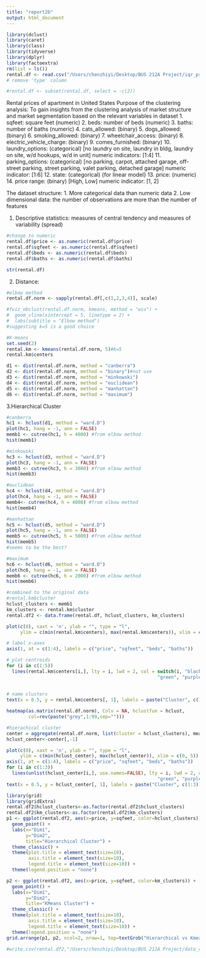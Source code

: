 ```yaml
---
title: "report2b"
output: html_document
---
```


```r
library(dclust)
library(caret)
library(class)
library(tidyverse)
library(dplyr)
library(factoextra)
rm(list = ls())
rental.df <- read.csv("/Users/chenzhiyi/Desktop/BUS 212A Project/iqr_price.csv")
# remove 'type' column 

#rental.df <- subset(rental.df, select = -c(2))
```

Rental prices of apartment in United States
Purpose of the clustering analysis:
  To gain insights from the clustering analysis of market structure and market segmentation based on the relevant variables in dataset
 1. sqfeet: square feet (numeric)
 2. beds: number of beds (numeric)
 3. baths: number of baths (numeric)
 4. cats_allowed: (binary)
 5. dogs_allowed: (binary)
 6. smoking_allowed: (binary)
 7. wheelchair_access: (binary)
 8. electric_vehicle_charge: (binary)
 9. comes_furnished: (binary)
 10. laundry_options: (categorical)
        [no laundry on site, laundry in bldg, laundry on site,  w/d hookups, w/d in unit] 
        numeric indicators: [1:4]
 11. parking_options: (categorical)
        [no parking, carpot, attached garage,  off-street parking, street parking, valet parking, detached garage]
        numeric indicator: [1:6]
 12. state: (categorical) {for linear model}
 13. price: (numeric)
 14. price range: (binary) 
        [High, Low]
        numeric indicator: [1, 2]
 
The dataset structure: 
 1. More categorical data than numeric data
 2. Low dimensional data: the number of observations are more than the number of features


1. Descriptive statistics: measures of central tendency and measures of variability (spread)
```r
#change to numeric
rental.df$price <- as.numeric(rental.df$price)
rental.df$sqfeet <- as.numeric(rental.df$sqfeet)
rental.df$beds <- as.numeric(rental.df$beds)
rental.df$baths <- as.numeric(rental.df$baths)

str(rental.df)
```




2. Distance:

```r
#elbow method
rental.df.norm <- sapply(rental.df[,c(1,2,3,4)], scale)

#fviz_nbclust(rental.df.norm, kmeans, method = "wss") +
#  geom_vline(xintercept = 5, linetype = 2) +
#  labs(subtitle = "Elbow method")
#suggesting k=5 is a good choice
```

```r
#K-means
set.seed(2)
rental.km <- kmeans(rental.df.norm, 5)#k=5
rental.km$centers
```


```r
d1 <- dist(rental.df.norm, method = "canberra")
d2 <- dist(rental.df.norm, method = "binary")#not use
d3 <- dist(rental.df.norm, method = "minkowski")
d4 <- dist(rental.df.norm, method = "euclidean")
d5 <- dist(rental.df.norm, method = "manhattan")
d6 <- dist(rental.df.norm, method = "maximum")

```

3.Hierarchical Cluster

```r
#canberra
hc1 <- hclust(d1, method = "ward.D")
plot(hc1, hang = -1, ann = FALSE)
memb1 <- cutree(hc1, h = 4000) #from elbow method
hist(memb1)
```

```r
#minkowski
hc3 <- hclust(d3, method = "ward.D")
plot(hc3, hang = -1, ann = FALSE)
memb3 <- cutree(hc3, h = 3000) #from elbow method
hist(memb3)
```

```r
#euclidean
hc4 <- hclust(d4, method = "ward.D")
plot(hc4, hang = -1, ann = FALSE)
memb4<- cutree(hc4, h = 4000) #from elbow method
hist(memb4)
```

```r
#manhattan
hc5 <- hclust(d5, method = "ward.D")
plot(hc5, hang = -1, ann = FALSE)
memb5 <- cutree(hc5, h = 5000) #from elbow method
hist(memb5)
#seems to be the best?
```

```r
#maximum
hc6 <- hclust(d6, method = "ward.D")
plot(hc6, hang = -1, ann = FALSE)
memb6 <- cutree(hc6, h = 2000) #from elbow method
hist(memb6)
```



```r
#combined to the original data 
#rental.km$cluster
hclust_clusters <- memb1
km_clusters <- rental.km$cluster
rental.df2 <- data.frame(rental.df, hclust_clusters, km_clusters)
```

```r
plot(c(0), xaxt = 'n', ylab = "", type = "l", 
     ylim = c(min(rental.km$centers), max(rental.km$centers)), xlim = c(0, 5))

# label x-axes
axis(1, at = c(1:4), labels = c("price", "sqfeet", "beds", "baths"))

# plot centroids
for (i in c(1:5))
  lines(rental.km$centers[i,], lty = i, lwd = 2, col = switch(i, "black", "red", 
                                                       "green", "purple", "yellow"))
                                                       
                                                       
# name clusters
text(x = 0.5, y = rental.km$centers[, 1], labels = paste("Cluster", c(1:5)))

```

```r
heatmap(as.matrix(rental.df.norm), Colv = NA, hclustfun = hclust, 
        col=rev(paste("grey",1:99,sep="")))

```

```r
#hierachical cluster
center = aggregate(rental.df.norm, list(cluster = hclust_clusters), mean)
hclust_center<-center[,-1]

plot(c(0), xaxt = 'n', ylab = "", type = "l", 
     ylim = c(min(hclust_center), max(hclust_center)), xlim = c(0, 5))
axis(1, at = c(1:4), labels = c("price", "sqfeet", "beds", "baths"))
for (i in c(1:3))
  lines(unlist(hclust_center[i,], use.names=FALSE), lty = i, lwd = 2, col = switch(i, "black", "red", 
                                                       "green", "purple", "yellow"))
text(x = 0.5, y = hclust_center[, 1], labels = paste("Cluster", c(1:3)))

```

```r
library(grid)
library(gridExtra)
rental.df2$hclust_clusters<-as.factor(rental.df2$hclust_clusters)
rental.df2$km_clusters<-as.factor(rental.df2$km_clusters)
p1 <- ggplot(rental.df2, aes(x=price, y=sqfeet, color=hclust_clusters)) + 
  geom_point() + 
  labs(x="Dim1",
       y="Dim2",
       title="Hierarchical Cluster") +
  theme_classic() +
  theme(plot.title = element_text(size=10),
        axis.title = element_text(size=10),
        legend.title = element_text(size=10)) +
  theme(legend.position = "none")

p2 <- ggplot(rental.df2, aes(x=price, y=sqfeet, color=km_clusters)) + 
  geom_point() + 
  labs(x="Dim1",
       y="Dim2",
       title="KMeans Cluster") +
  theme_classic() +
  theme(plot.title = element_text(size=10),
        axis.title = element_text(size=10),
        legend.title = element_text(size=10)) +
  theme(legend.position = "none")
grid.arrange(p1, p2, ncol=2, nrow=1, top=textGrob("Hierarchical vs Kmeans Clustering") )
```


```r
#write.csv(rental.df2,"/Users/chenzhiyi/Desktop/BUS 212A Project/data_clusters.csv", row.names = FALSE)
```





